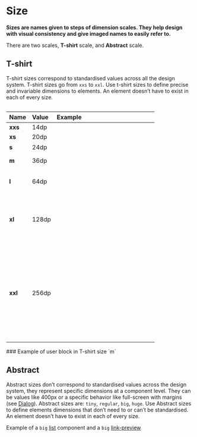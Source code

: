 # Size

**Sizes are names given to steps of dimension scales. They help design with visual consistency and give imaged names to easily refer to.**

There are two scales, **T-shirt** scale, and **Abstract** scale.

## T-shirt

T-shirt sizes correspond to standardised values across all the design system. T-shirt sizes go from `xxs` to `xxl`. Use t-shirt sizes to define precise and invariable dimensions to elements. An element doesn’t have to exist in each of every size.
<div style="overflow-x: auto">
<table style="width: 100%; text-align: left">
    <thead>
        <tr>
            <th>Name</th>
            <th>Value</th>
            <th>Example</th>
        </tr>
    </thead>
    <tbody>
        <tr>
            <td><strong>xxs</strong></td>
            <td>14dp</td>
            <td><div className="lumx-color-background-dark-L5" style="width: 14px; height: 14px" /></td>
        </tr>
        <tr>
            <td><strong>xs</strong></td>
            <td>20dp</td>
            <td><div className="lumx-color-background-dark-L5" style="width: 20px; height: 20px" /></td>
        </tr>
        <tr>
            <td><strong>s</strong></td>
            <td>24dp</td>
            <td><div className="lumx-color-background-dark-L5" style="width: 24px; height: 24px" /></td>
        </tr>
        <tr>
            <td><strong>m</strong></td>
            <td>36dp</td>
            <td><div className="lumx-color-background-dark-L5" style="width: 36px; height: 36px" /></td>
        </tr>
        <tr>
            <td><strong>l</strong></td>
            <td>64dp</td>
            <td><div className="lumx-color-background-dark-L5" style="width: 64px; height: 64px" /></td>
        </tr>
        <tr>
            <td><strong>xl</strong></td>
            <td>128dp</td>
            <td><div className="lumx-color-background-dark-L5" style="width: 128px; height: 128px" /></td>
        </tr>
        <tr>
            <td><strong>xxl</strong></td>
            <td>256dp</td>
            <td><div className="lumx-color-background-dark-L5" style="width: 256px; height: 256px" /></td>
        </tr>
    </tbody>
</table>
</div>
### Example of user block in T-shirt size `m`

<DemoBlock orientation="horizontal" demo="t-shirt-example" />

## Abstract

Abstract sizes don’t correspond to standardised values across the design system, they represent specific dimensions at a component level. They can be values like 400px or a specific behavior like full-screen with margins (see [Dialog](/product/components/dialog)). Abstract sizes are: `tiny`, `regular`, `big`, `huge`. Use Abstract sizes to define elements dimensions that don’t need to or can’t be standardised. An element doesn’t have to exist in each of every size.


Example of a `big` [list](/product/components/list) component and a `big` [link-preview](/product/components/link-preview)

<DemoBlock orientation="horizontal" demo="abstract-example" />
